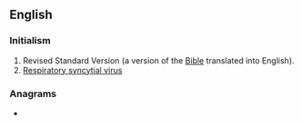 ==English==

===Initialism===
{{rfc-header|Initialism}}
{{head|en|initialism}}

# Revised Standard Version (a version of the [[Bible]] translated into English).
# [[respiratory syncytial virus|Respiratory syncytial virus]]

===Anagrams===
* {{anagrams|en|a=rsv|RV's|RVs|SRV|VRS|VRs}}